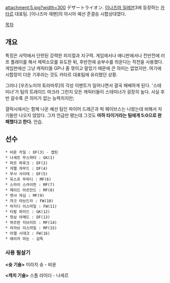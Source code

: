 attachment:5.jpg?width=300
デザートライオン. [[이나즈마 일레븐]]3에 등장하는 [[카타르]] 대표팀. [이나즈마 재팬]의 아시아 예선 준결승 시합상대였다.

[[목차]]

== 개요 ==

특징은 사막에서 단련된 강력한 피지컬과 지구력. 게임에서나 애니판에서나 전반전에 러프 플레이를 해서 체력소모를 유도한 뒤, 후반전에 승부수를 띄운다는 작전을 사용했다. 게임판에선 그냥 캐릭터들 GP나 좀 깎이고 말았기 때문에 큰 의미는 없었지만. 여기에 시합장이 더운 기후라는 것도 카타르 대표팀에 유리했던 상황.

그러나 [우츠노미야 토라마루]의 각성 이벤트가 일어나면서 결국 패배하게 된다. '스테미너'가 팀의 트레이드 마크라 그런지 모든 캐릭터들이 스테미너가 굉장히 높다. 사실 후반 갈수록 큰 의미가 없는 능력치지만;

갤럭시에서는 함께 나온 예선 팀인 파이어 드래곤과 빅 웨이브스는 나왔는데 비해서 자기들만 나오지 않았다. 그저 언급만 됐는데 그것도 '''마하 타이거라는 팀에게 5:0으로 완패했다고 한다.''' 안습.

== 선수 ==
 * 비욘 카일 : DF(3) - 캡틴
 * 나세르 무스파타 : GK(1)
 * 파르 파루크 : DF(2)
 * 쟈멜 쟈무드 : DF(4)
 * 무사 사이테 : DF(5)
 * 유스프 무하디 : MF(6)
 * 스라이 스라이먼 : MF(7)
 * 제이드 아르만드 : MF(8)
 * 멧샤 쟈심 : MF(9)
 * 쟈크 아브드라 : FW(10)
 * 마지디 이스마일 : FW(11)
 * 타랄 하미드 : GK(12)
 * 핫삼 아메드 : DF(13)
 * 하르판 지브리트 : MF(14)
 * 라쟈브 이스마일 : MF(15)
 * 아델 시데크 : FW(16)
 * 에리자 마논 - 감독

=== 사용 필살기 ===
'''<슛 기술>'''
미라지 슛 - 비욘

'''<캐치 기술>'''
스톰 라이더 - 나세르
